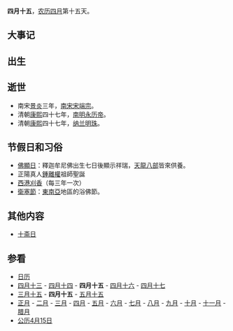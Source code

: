{{Lunar04Calendar}}
'''四月十五'''，[[农历|农历]][[四月_(农历)|四月]]第十五天。

==大事记==

==出生==

==逝世==
*南宋[[景炎|景炎]]三年，[[南宋|南宋]][[宋端宗|宋端宗]]。
*清朝[[康熙|康熙]]四十七年，[[南明|南明]][[永历帝|永历帝]]。
*清朝[[康熙|康熙]]四十七年，[[纳兰明珠|纳兰明珠]]。

==节假日和习俗==
*[[佛顯日|佛顯日]]：釋迦牟尼佛出生七日後顯示祥瑞，[[天龍八部|天龍八部]]皆來供養。
*正陽真人[[鍾離權|鍾離權]]祖師聖誕
*[[西港香|西港刈香]]（每三年一次）
*[[衛塞節|衛塞節]]：[[東南亞|東南亞]]地區的浴佛節。

==其他内容==
*[[十斋日|十斋日]]

==参看==
*[[历史上的今天|日历]]
*[[四月十三|四月十三]] - [[四月十四|四月十四]] - '''四月十五''' - [[四月十六|四月十六]] - [[四月十七|四月十七]]     
*[[三月十五|三月十五]] - '''四月十五''' - [[五月十五|五月十五]]
*[[正月|正月]] - [[二月_(农历)|二月]] - [[三月_(农历)|三月]] - [[四月_(农历)|四月]] - [[五月_(农历)|五月]] - [[六月_(农历)|六月]] - [[七月_(农历)|七月]] - [[八月_(农历)|八月]] - [[九月_(农历)|九月]] - [[十月_(农历)|十月]] - [[十一月_(农历)|十一月]] - [[腊月|腊月]]
*[[公历|公历]][[4月15日|4月15日]]